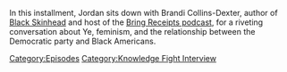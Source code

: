 {{DEFAULTSORT:
    #_EPISODE_0881:Chatting with Brandi Collins-Dexter
}}{{Episode
    | title           = Chatting with Brandi Collins-Dexter
    | caption         = Listen to this episode on [https://knowledgefight.libsyn.com/881-chatting-with-brandi-collins-dexter Libsyn] [None Spotify], Read the [[Transcript/881: Chatting with Brandi Collins-Dexter|Unofficial Transcript]]
    | episodeNumber   = 881
    | length          = 01:37:59
    | airDate         = December 27, 2023
    | episodeType     = [[:Category:Knowledge Fight Interview|Knowledge Fight Interview]]
    | appearance      = [[Brandi Collins-Dexter]], [[Donald Trump]], [[Nick Fuentes]], [[Candace Owens]]
    | previousEpisode = [[880: March 31, 2004]]
    | nextEpisode     = [[882: April 1, 2004]]
}}

{{Stub}}

In this installment, Jordan sits down with Brandi Collins-Dexter, author of [https://us.macmillan.com/books/9781250856562/blackskinhead Black Skinhead] and host of the [https://www.bringreceiptspodcast.com/ Bring Receipts podcast], for a riveting conversation about Ye, feminism, and the relationship between the Democratic party and Black Americans.

[[Category:Episodes]]
[[Category:Knowledge Fight Interview]]
